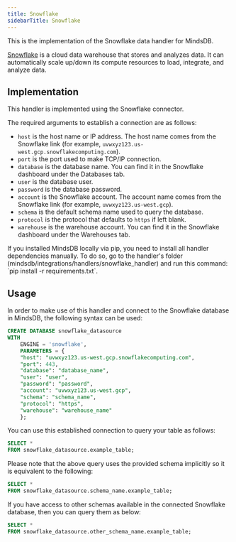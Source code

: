 ```yaml
---
title: Snowflake
sidebarTitle: Snowflake
---
```


This is the implementation of the Snowflake data handler for MindsDB.

[Snowflake](https://www.snowflake.com/en/) is a cloud data warehouse that stores and analyzes data. It can automatically scale up/down its compute resources to load, integrate, and analyze data.

## Implementation

This handler is implemented using the Snowflake connector.

The required arguments to establish a connection are as follows:

* `host` is the host name or IP address. The host name comes from the Snowflake link (for example, `uvwxyz123.us-west.gcp.snowflakecomputing.com`).
* `port` is the port used to make TCP/IP connection.
* `database` is the database name. You can find it in the Snowflake dashboard under the Databases tab.
* `user` is the database user.
* `password` is the database password.
* `account` is the Snowflake account. The account name comes from the Snowflake link (for example, `uvwxyz123.us-west.gcp`).
* `schema` is the default schema name used to query the database.
* `protocol` is the protocol that defaults to `https` if left blank.
* `warehouse` is the warehouse account. You can find it in the Snowflake dashboard under the Warehouses tab.

<Tip>
If you installed MindsDB locally via pip, you need to install all handler dependencies manually. To do so, go to the handler's folder (mindsdb/integrations/handlers/snowflake_handler) and run this command: `pip install -r requirements.txt`.
</Tip>

## Usage

In order to make use of this handler and connect to the Snowflake database in MindsDB, the following syntax can be used:

```sql
CREATE DATABASE snowflake_datasource
WITH
    ENGINE = 'snowflake',
    PARAMETERS = {
    "host": "uvwxyz123.us-west.gcp.snowflakecomputing.com",
    "port": 443,
    "database": "database_name",
    "user": "user",
    "password": "password",
    "account": "uvwxyz123.us-west.gcp",
    "schema": "schema_name",
    "protocol": "https",
    "warehouse": "warehouse_name"
    };
```

You can use this established connection to query your table as follows:

```sql
SELECT *
FROM snowflake_datasource.example_table;
```

Please note that the above query uses the provided schema implicitly so it is equivalent to the following:

```sql
SELECT *
FROM snowflake_datasource.schema_name.example_table;
```

If you have access to other schemas available in the connected Snowflake database, then you can query them as below:

```sql
SELECT *
FROM snowflake_datasource.other_schema_name.example_table;
```
